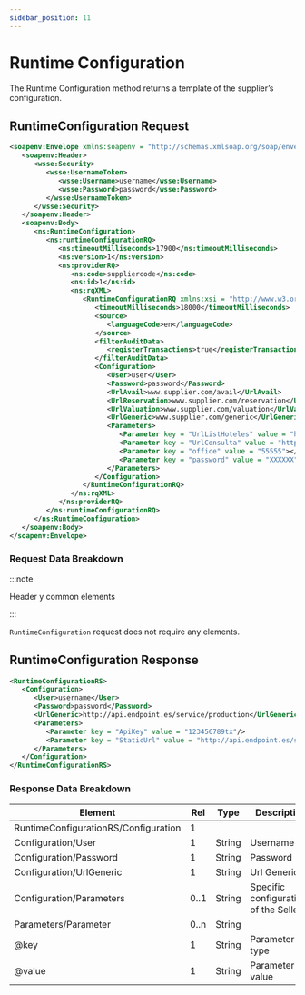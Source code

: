 ```yaml
---
sidebar_position: 11
---
```


# Runtime Configuration

The Runtime Configuration method returns a template of the supplier’s configuration. 

## RuntimeConfiguration Request

```xml
<soapenv:Envelope xmlns:soapenv = "http://schemas.xmlsoap.org/soap/envelope/" xmlns:ns = "http://schemas.xmltravelgate.com/hub/2012/06" xmlns:wsse = "http://docs.oasis-open.org/wss/2004/01/oasis-200401-wss-wssecurity-secext-1.0.xsd">
   <soapenv:Header>
      <wsse:Security>
         <wsse:UsernameToken>
            <wsse:Username>username</wsse:Username>
            <wsse:Password>password</wsse:Password>
         </wsse:UsernameToken>
      </wsse:Security>
   </soapenv:Header>
   <soapenv:Body>
      <ns:RuntimeConfiguration>
         <ns:runtimeConfigurationRQ>
            <ns:timeoutMilliseconds>17900</ns:timeoutMilliseconds>
            <ns:version>1</ns:version>
            <ns:providerRQ>
               <ns:code>suppliercode</ns:code>
               <ns:id>1</ns:id>
               <ns:rqXML>
                  <RuntimeConfigurationRQ xmlns:xsi = "http://www.w3.org/2001/XMLSchema-instance" xmlns:xsd = "http://www.w3.org/2001/XMLSchema">
                     <timeoutMilliseconds>18000</timeoutMilliseconds>
                     <source>
                        <languageCode>en</languageCode>
                     </source>
                     <filterAuditData>
                        <registerTransactions>true</registerTransactions>
                     </filterAuditData>
                     <Configuration>
                        <User>user</User>
                        <Password>password</Password>
                        <UrlAvail>www.supplier.com/avail</UrlAvail>
                        <UrlReservation>www.supplier.com/reservation</UrlReservation>
                        <UrlValuation>www.supplier.com/valuation</UrlValuation>
                        <UrlGeneric>www.supplier.com/generic</UrlGeneric>
                        <Parameters>
                           <Parameter key = "UrlListHoteles" value = "http://www.test.net/scr/searchxml/location.php?"></Parameter>
                           <Parameter key = "UrlConsulta" value = "https://www.test.net/scr/xml/travelgate.php?"></Parameter>
                           <Parameter key = "office" value = "55555"></Parameter>
                           <Parameter key = "password" value = "XXXXXX"></Parameter>
                        </Parameters>
                     </Configuration>
                  </RuntimeConfigurationRQ>
               </ns:rqXML>
            </ns:providerRQ>
         </ns:runtimeConfigurationRQ>
      </ns:RuntimeConfiguration>
   </soapenv:Body>
</soapenv:Envelope>
```

### Request Data Breakdown

:::note

Header y common elements

:::

`RuntimeConfiguration` request does not require any elements. 


## RuntimeConfiguration Response

```xml
<RuntimeConfigurationRS>
   <Configuration>
      <User>username</User>
      <Password>password</Password>
      <UrlGeneric>http://api.endpoint.es/service/production</UrlGeneric>
      <Parameters>
         <Parameter key = "ApiKey" value = "123456789tx"/>
         <Parameter key = "StaticUrl" value = "http://api.endpoint.es/service/static"/>
      </Parameters>
   </Configuration>
</RuntimeConfigurationRS>
```

### Response Data Breakdown

| Element                       | Rel  | Type     | Description                                                 |
|-------------------------------|------|----------|-------------------------------------------------------------|
| RuntimeConfigurationRS/Configuration | 1     |  |                                        |
| Configuration/User            | 1    | String   | Username                              |
| Configuration/Password        | 1    | String   | Password                                                            |
| Configuration/UrlGeneric      | 1    | String   | Url Generic                                              |
| Configuration/Parameters      | 0..1 | String   | Specific configurations of the Seller.                                      |
| Parameters/Parameter          | 0..n | String   |                                        |
| @key                          | 1    | String   | Parameter type                                       |
| @value                        | 1    | String   | Parameter value                                 |